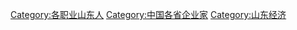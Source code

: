 [[Category:各职业山东人|Category:各职业山东人]]
[[Category:中国各省企业家|Category:中国各省企业家]]
[[Category:山东经济|Category:山东经济]]